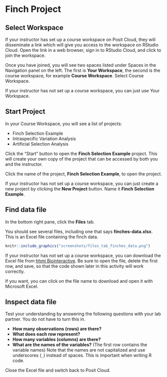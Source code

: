 # Finch Project

## Select Workspace

If your instructor has set up a course workspace on Posit Cloud, they will disseminate a link which will give you access to the workspace on RStudio Cloud. Open the link in a web browser, sign in to RStudio Cloud, and click to join the workspace.

Once you have joined, you will see two spaces listed under Spaces in the Navigation panel on the left. The first is **Your Workspace**, the second is the course workspace, for example **Course Workspace**. Select Course Workspace.

If your instructor has not set up a course workspace, you can just use Your Workspace.

## Start Project

In your Course Workspace, you will see a list of projects:

- Finch Selection Example
- Intraspecific Variation Analysis
- Artificial Selection Analysis

Click the "Start" button to open the **Finch Selection Example** project. This will create your own copy of the project that can be accessed by both you and the instructor.

Click the name of the project, **Finch Selection Example**, to open the project.

If your instructor has not set up a course workspace, you can just create a new project by clicking the **New Project** button. Name it **Finch Selection Example**.

## Find data file

In the bottom right pane, click the **Files** tab.

You should see several files, including one that says **finches-data.xlsx**. This is an Excel file containing the finch data.

```r
knitr::include_graphics("screenshots/files_tab_finches_data.png")
```

If your instructor has not set up a course workspace, you can download the Excel file from [hhmi Biointeractive](https://www.biointeractive.org/classroom-resources/effects-natural-selection-finch-beak-size). Be sure to open the file, delete the first row, and save, so that the code shown later in this activity will work correctly.

If you want, you can click on the file name to download and open it with Microsoft Excel. 

## Inspect data file

Test your understanding by answering the following questions with your lab partner. You do not have to turn this in.

- **How many observations (rows) are there?**
- **What does each row represent?**
- **How many variables (columns) are there?**
- **What are the names of the variables?** (The first row contains the variable names) Note that the names are not capitalized and use underscores (`_`) instead of spaces. This is important when writing R code.

Close the Excel file and switch back to Posit Cloud.


